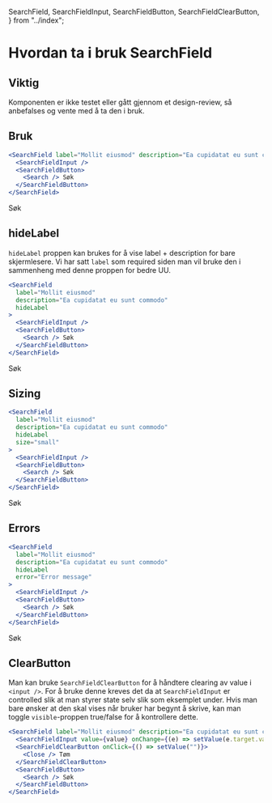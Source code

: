   SearchField,
  SearchFieldInput,
  SearchFieldButton,
  SearchFieldClearButton,
} from "../index";



<Meta title="ds-react/form/search-field/intro" />

# Hvordan ta i bruk SearchField

## Viktig

Komponenten er ikke testet eller gått gjennom et design-review, så anbefalses og vente med å ta den i bruk.

## Bruk

```jsx
<SearchField label="Mollit eiusmod" description="Ea cupidatat eu sunt commodo">
  <SearchFieldInput />
  <SearchFieldButton>
    <Search /> Søk
  </SearchFieldButton>
</SearchField>
```

<Canvas>
  <SearchField
    label="Mollit eiusmod"
    description="Ea cupidatat eu sunt commodo"
  >
    <SearchFieldInput />
    <SearchFieldButton>
      <Search /> Søk
    </SearchFieldButton>
  </SearchField>
</Canvas>

## hideLabel

`hideLabel` proppen kan brukes for å vise label + description for bare skjermlesere.
Vi har satt `label` som required siden man vil bruke den i sammenheng med denne proppen for bedre UU.

```jsx
<SearchField
  label="Mollit eiusmod"
  description="Ea cupidatat eu sunt commodo"
  hideLabel
>
  <SearchFieldInput />
  <SearchFieldButton>
    <Search /> Søk
  </SearchFieldButton>
</SearchField>
```

<Canvas>
  <SearchField
    label="Mollit eiusmod"
    description="Ea cupidatat eu sunt commodo"
    hideLabel
  >
    <SearchFieldInput />
    <SearchFieldButton>
      <Search /> Søk
    </SearchFieldButton>
  </SearchField>
</Canvas>

## Sizing

```jsx
<SearchField
  label="Mollit eiusmod"
  description="Ea cupidatat eu sunt commodo"
  hideLabel
  size="small"
>
  <SearchFieldInput />
  <SearchFieldButton>
    <Search /> Søk
  </SearchFieldButton>
</SearchField>
```

<Canvas>
  <SearchField
    label="Mollit eiusmod"
    description="Ea cupidatat eu sunt commodo"
    hideLabel
    size="small"
  >
    <SearchFieldInput />
    <SearchFieldButton>
      <Search /> Søk
    </SearchFieldButton>
  </SearchField>
</Canvas>

## Errors

```jsx
<SearchField
  label="Mollit eiusmod"
  description="Ea cupidatat eu sunt commodo"
  hideLabel
  error="Error message"
>
  <SearchFieldInput />
  <SearchFieldButton>
    <Search /> Søk
  </SearchFieldButton>
</SearchField>
```

<Canvas>
  <SearchField
    label="Mollit eiusmod"
    description="Ea cupidatat eu sunt commodo"
    hideLabel
    error="Error message"
  >
    <SearchFieldInput />
    <SearchFieldButton>
      <Search /> Søk
    </SearchFieldButton>
  </SearchField>
</Canvas>

## ClearButton

Man kan bruke `SearchFieldClearButton` for å håndtere clearing av value i `<input />`. For å bruke denne
kreves det da at `SearchFieldInput` er controlled slik at man styrer state selv slik som eksemplet under.
Hvis man bare ønsker at den skal vises når bruker har begynt å skrive, kan man toggle `visible`-proppen
true/false for å kontrollere dette.

```jsx
<SearchField label="Mollit eiusmod" description="Ea cupidatat eu sunt commodo">
  <SearchFieldInput value={value} onChange={(e) => setValue(e.target.value)} />
  <SearchFieldClearButton onClick={() => setValue("")}>
    <Close /> Tøm
  </SearchFieldClearButton>
  <SearchFieldButton>
    <Search /> Søk
  </SearchFieldButton>
</SearchField>
```

<Canvas>
  <div>
    <Example />
    <Example size="small" />
  </div>
</Canvas>

